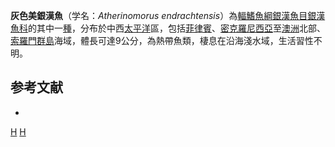 {{Speciesbox 
| status = NE
| status_system = IUCN3.1
| taxon = Atherinomorus endrachtensis
| authority = [[Quoy|Quoy]] & [[Gaimard|Gaimard]], 1825
| synonyms = *''Atherina endrachtensis'' <small>Quoy & Gaimard, 1825</small>
*''Pranesus endrachtensis'' <small>Quoy & Gaimard, 1825</small>
*''Atherina eendrachtensis'' <small>Quoy & Gaimard, 1825</small>
*''Atherinimorus endrachtensis'' <small>Quoy & Gaimard, 1825</small>
}}
'''灰色美銀漢魚'''（学名：''Atherinomorus endrachtensis''）為[[輻鰭魚綱|輻鰭魚綱]][[銀漢魚目|銀漢魚目]][[銀漢魚科|銀漢魚科]]的其中一[[種|種]]，分布於中西[[太平洋|太平洋]]區，包括[[菲律賓|菲律賓]]、[[密克羅尼西亞|密克羅尼西亞]]至[[澳洲|澳洲]]北部、[[索羅門群島|索羅門群島]]海域，體長可達9公分，為熱帶魚類，棲息在沿海淺水域，生活習性不明。

==参考文献==
{{reflist}}
*{{FishBase_species|genus=Atherinomorus|species=endrachtensis|year=2016|month=4}}

{{Taxonbar|from=Q2401845}}

[[Category:美銀漢魚屬|H]]
[[Category:1825年描述的鱼类|H]]